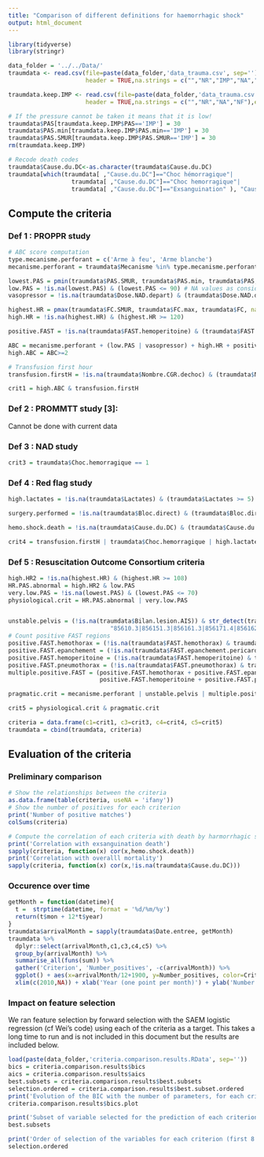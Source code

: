 ```yaml
---
title: "Comparison of different definitions for haemorrhagic shock"
output: html_document
---
```


```r
library(tidyverse)
library(stringr)

data_folder = '../../Data/'
traumdata <- read.csv(file=paste(data_folder,'data_trauma.csv', sep=''),
                      header = TRUE,na.strings = c("","NR","IMP","NA","NF"),encoding = "UTF-8")

traumdata.keep.IMP <- read.csv(file=paste(data_folder,'data_trauma.csv', sep=''),
                      header = TRUE,na.strings = c("","NR","NA","NF"),encoding = "UTF-8")

# If the pressure cannot be taken it means that it is low!
traumdata$PAS[traumdata.keep.IMP$PAS=='IMP'] = 30
traumdata$PAS.min[traumdata.keep.IMP$PAS.min=='IMP'] = 30
traumdata$PAS.SMUR[traumdata.keep.IMP$PAS.SMUR=='IMP'] = 30
rm(traumdata.keep.IMP)

# Recode death codes
traumdata$Cause.du.DC<-as.character(traumdata$Cause.du.DC)
traumdata[which(traumdata[ ,"Cause.du.DC"]=="Choc hémorragique"|
                  traumdata[ ,"Cause.du.DC"]=="Choc hemorragique"|
                  traumdata[ ,"Cause.du.DC"]=="Exsanguination" ), "Cause.du.DC"]<-"Exsanguination"
```

## Compute the criteria

### Def 1 : PROPPR study

```r
# ABC score computation
type.mecanisme.perforant = c('Arme à feu', 'Arme blanche')
mecanisme.perforant = traumdata$Mecanisme %in% type.mecanisme.perforant

lowest.PAS = pmin(traumdata$PAS.SMUR, traumdata$PAS.min, traumdata$PAS, na.rm=T) # Are values of 0 actual low pressures or no record??
low.PAS = !is.na(lowest.PAS) & (lowest.PAS <= 90) # NA values as considered as normal (same afterwards)
vasopressor = !is.na(traumdata$Dose.NAD.depart) & (traumdata$Dose.NAD.depart > 0)

highest.HR = pmax(traumdata$FC.SMUR, traumdata$FC.max, traumdata$FC, na.rm = T)
high.HR = !is.na(highest.HR) & (highest.HR >= 120)

positive.FAST = !is.na(traumdata$FAST.hemoperitoine) & (traumdata$FAST.hemoperitoine == 1)

ABC = mecanisme.perforant + (low.PAS | vasopressor) + high.HR + positive.FAST
high.ABC = ABC>=2

# Transfusion first hour
transfusion.firstH = !is.na(traumdata$Nombre.CGR.dechoc) & (traumdata$Nombre.CGR.dechoc >= 1)

crit1 = high.ABC & transfusion.firstH
```


### Def 2 : PROMMTT study [3]:

Cannot be done with current data


### Def 3 : NAD study
```r
crit3 = traumdata$Choc.hemorragique == 1
```

### Def 4 : Red flag study
```r
high.lactates = !is.na(traumdata$Lactates) & (traumdata$Lactates >= 5)

surgery.performed = !is.na(traumdata$Bloc.direct) & (traumdata$Bloc.direct == 1)

hemo.shock.death = !is.na(traumdata$Cause.du.DC) & (traumdata$Cause.du.DC == "Exsanguination")

crit4 = transfusion.firstH | traumdata$Choc.hemorragique | high.lactates | surgery.performed | hemo.shock.death
```

### Def 5 : Resuscitation Outcome Consortium criteria
```r
high.HR2 = !is.na(highest.HR) & (highest.HR >= 108)
HR.PAS.abnormal = high.HR2 & low.PAS
very.low.PAS = !is.na(lowest.PAS) & (lowest.PAS <= 70)
physiological.crit = HR.PAS.abnormal | very.low.PAS


unstable.pelvis = (!is.na(traumdata$Bilan.lesion.AIS)) & str_detect(traumdata$Bilan.lesion.AIS,
                             "85610.3|856151.3|856161.3|856171.4|856162.4|856163.4|856164.5|856172.4|856173.5|856174.5")
# Count positive FAST regions
positive.FAST.hemothorax = (!is.na(traumdata$FAST.hemothorax) & traumdata$FAST.hemothorax==1)
positive.FAST.epanchement = (!is.na(traumdata$FAST.epanchement.pericardique) & traumdata$FAST.epanchement.pericardique==1)
positive.FAST.hemoperitoine = (!is.na(traumdata$FAST.hemoperitoine) & traumdata$FAST.hemoperitoine==1)
positive.FAST.pneumothorax = (!is.na(traumdata$FAST.pneumothorax) & traumdata$FAST.pneumothorax==1)
multiple.positive.FAST = (positive.FAST.hemothorax + positive.FAST.epanchement +
                          positive.FAST.hemoperitoine + positive.FAST.pneumothorax) >= 2

pragmatic.crit = mecanisme.perforant | unstable.pelvis | multiple.positive.FAST

crit5 = physiological.crit & pragmatic.crit
```

```r
criteria = data.frame(c1=crit1, c3=crit3, c4=crit4, c5=crit5)
traumdata = cbind(traumdata, criteria)
```

## Evaluation of the criteria

### Preliminary comparison
```r
# Show the relationships between the criteria
as.data.frame(table(criteria, useNA = 'ifany'))
# Show the number of positives for each criterion
print('Number of positive matches')
colSums(criteria)

# Compute the correlation of each criteria with death by harmorrhagic shock
print('Correlation with exsanguination death')
sapply(criteria, function(x) cor(x,hemo.shock.death))
print('Correlation with overalll mortality')
sapply(criteria, function(x) cor(x,!is.na(traumdata$Cause.du.DC)))
```
### Occurence over time
```r
getMonth = function(datetime){
  t =  strptime(datetime, format = '%d/%m/%y')
  return(t$mon + 12*t$year)
}
traumdata$arrivalMonth = sapply(traumdata$Date.entree, getMonth)
traumdata %>%
  dplyr::select(arrivalMonth,c1,c3,c4,c5) %>%
  group_by(arrivalMonth) %>%
  summarise_all(funs(sum)) %>%
  gather('Criterion', 'Number_positives', -c(arrivalMonth)) %>%
  ggplot() + aes(x=arrivalMonth/12+1900, y=Number_positives, color=Criterion) + geom_line() +
  xlim(c(2010,NA)) + xlab('Year (one point per month)') + ylab('Number of patients matching criterion this month')
```

### Impact on feature selection

We ran feature selection by forward selection with the SAEM logistic regression (cf Wei's code) using each of the criteria as a target. This takes a long time to run and is not included in this document but the results are included below.

```r
load(paste(data_folder,'criteria.comparison.results.RData', sep=''))
bics = criteria.comparison.results$bics
aics = criteria.comparison.results$aics
best.subsets = criteria.comparison.results$best.subsets
selection.ordered = criteria.comparison.results$best.subset.ordered
print('Evolution of the BIC with the number of parameters, for each criterion')
criteria.comparison.results$bics.plot
```
```r
print('Subset of variable selected for the prediction of each criterion:')
best.subsets
```

```r
print('Order of selection of the variables for each criterion (first 8 out of a total of 14)')
selection.ordered
```

